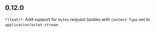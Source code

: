 ## 0.12.0
`*(feat)*`: Add support for `bytes` request bodies with `Content-Type` set to `application/octet-stream`.

